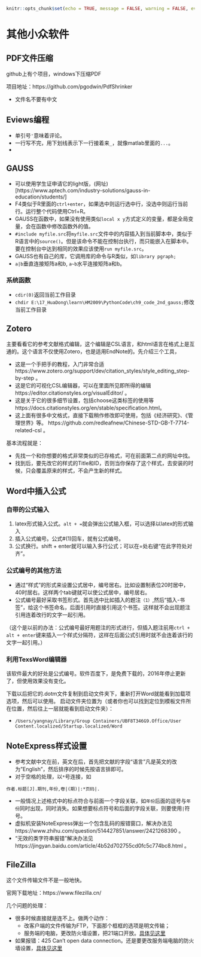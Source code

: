 ```r
knitr::opts_chunk$set(echo = TRUE, message = FALSE, warning = FALSE, eval = FALSE)
```
# 其他小众软件 {#Other}

## PDF文件压缩

github上有个项目，windows下压缩PDF

项目地址：https://github.com/pgodwin/PdfShrinker

- 文件名不要有中文

## Eviews编程
- 单引号`'`意味着评论。
- 一行写不完，用下划线表示下一行接着来`_`，就像matlab里面的`...`。
- 

## GAUSS

- 可以使用学生证申请它的light版，(网址)[https://www.aptech.com/industry-solutions/gauss-in-education/students/]
- F4类似于R里面的`ctrl+enter`，如果选中则运行选中行，没选中则运行当前行。运行整个代码使用Ctrl+R。
- GAUSS在函数中，如果没有使用类似`local x y`方式定义的变量，都是全局变量，会在函数中修改函数外的值。
- `#include myfile.src`将`myfile.src`文件中的内容插入到当前脚本中，类似于R语言中的`source()`。但是该命令不能在控制台执行，而只能嵌入在脚本中。要在控制台中达到相同的效果应该使用`run myfile.src`。
- GAUSS也有自己的库，它调用库的命令与R类似，如`library pgraph; `
- `a|b`垂直连接矩阵a和b, `a~b`水平连接矩阵a和b。

### 系统函数

- `cdir(0)`返回当前工作目录
- `chdir E:\17_HuaDong\learn\HM2009\PythonCode\ch9_code_2nd_gauss;`修改当前工作目录

## Zotero

主要看看它的参考文献格式编辑，这个编辑是CSL语言，和html语言在格式上是互通的。这个语言不仅使用Zotero，也是适用EndNote的。先介绍三个工具，

- 这是一个手把手的教程，入门非常合适 https://www.zotero.org/support/dev/citation_styles/style_editing_step-by-step 。
- 这是它的可视化CSL编辑器，可以在里面所见即所得的编辑 https://editor.citationstyles.org/visualEditor/ 。
- 这是关于它的很多细节设置，包括choose这类标签的使用等 https://docs.citationstyles.org/en/stable/specification.html。
- 这上面有很多中文格式，直接下载稍作修改即可使用，包括《经济研究》、《管理世界》等。 https://github.com/redleafnew/Chinese-STD-GB-T-7714-related-csl 。

基本流程就是：
 
- 先找一个和你想要的格式非常类似的已存格式，可在前面第二点的网址中找。
- 找到后，要先改它的样式的Title和ID，否则当你保存了这个样式，去安装的时候，只会覆盖原来的样式，不会产生新的样式。

## Word中插入公式

### 自带的公式输入

1. latex形式输入公式。`alt + =`就会弹出公式输入框，可以选择以latex的形式输入
2. 插入公式编号。公式#(1)回车，就有公式编号。
3. 公式换行。shift + enter就可以输入多行公式；可以在=处右键“在此字符处对齐”。

### 公式编号的其他方法

- 通过“样式”的形式来设置公式居中，编号居右。比如设置制表位20时居中，40时居右。这样两个tab键就可以使公式居中，编号居右。
- 公式编号最好采取书签形式。首先选中比如插入的题注`（1）`,然后“插入-书签”，给这个书签命名，后面引用时直接引用这个书签。这样就不会出现题注引用连着改行的文字一起引用。

（这个是以前的办法：公式编号最好用题注的形式进行，但插入题注前用`ctrl + alt + enter`键来插入一个样式分隔符，这样在后面公式引用时就不会连着该行的文字一起引用。）

### 利用TexsWord编辑器

该软件最大的好处是公式编号。软件百度下，是免费下载的，2016年停止更新了，但使用效果没有变化。

下载以后把它的.dotm文件复制到启动文件夹下，重新打开Word就能看到加载项选项，然后可以使用。
启动文件夹位置为（或者你也可以找到定位到模板文件所在位置，然后往上一层就能看到启动文件夹）：

- `/Users/yangnay/Library/Group Containers/UBF8T346G9.Office/User Content.localized/Startup.localized/Word`


## NoteExpress样式设置

- 参考文献中文在前，英文在后，首先把文献的字段“语言”凡是英文的改为"English"，然后排序的时候先按语言排即可。
- 对于空格的处理，以`*`号连接，如
```
作者.标题[J].期刊,年份,卷|(期)|:*页码|.
```
- 一般情况上述格式中的标点符合与前面一个字段关联，如`年份`后面的逗号与`年份`同时出现，同时消失。如果想要标点符号和后面的字段关联，则要使用`|`符号。
- 虚拟机安装NoteExpress弹出一个包含乱码的报错窗口，解决办法见 https://www.zhihu.com/question/514427851/answer/2421268390 。
- "无效的类字符串报错"解决办法见 https://jingyan.baidu.com/article/4b52d702755cd0fc5c774bc8.html 。

## FileZilla
这个文件传输文件不是一般地快。

官网下载地址：https://www.filezilla.cn/

几个问题的处理：

- 很多时候直接就是连不上。做两个动作：
  - 改客户端的文件传输为FTP，下面那个框框的选项是明文传输；
  - 服务端的电脑，更改防火墙设置，把21端口开放。[具体见这里](https://blog.csdn.net/InnovationAD/article/details/84944238?utm_medium=distribute.pc_relevant.none-task-blog-BlogCommendFromMachineLearnPai2-1.control&dist_request_id=1db1882b-159d-4705-865f-78d855fe1f50&depth_1-utm_source=distribute.pc_relevant.none-task-blog-BlogCommendFromMachineLearnPai2-1.control)

- 如果报错：425 Can't open data connection。还是要更改服务端电脑的防火墙设置，[具体见这里](https://blog.csdn.net/weixin_44284051/article/details/106277683)